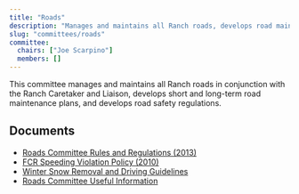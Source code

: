 ```yaml
---
title: "Roads"
description: "Manages and maintains all Ranch roads, develops road maintenance plans, and develops road safety regulations."
slug: "committees/roads"
committee:
  chairs: ["Joe Scarpino"]
  members: []
---
```



<CommitteeMembers frontmatter={frontmatter} />

This committee manages and maintains all Ranch roads in conjunction with the Ranch Caretaker and Liaison, develops short and long-term road maintenance plans, and develops road safety regulations.

## Documents

- [Roads Committee Rules and Regulations (2013)](/uploads/2012/05/FCR-Road-Comm-Rules-and-Regulations-rev-2013_03.pdf)
- [FCR Speeding Violation Policy (2010)](/uploads/2012/05/FCR-Speeding-Violation-Policy-2010.pdf)
- [Winter Snow Removal and Driving Guidelines](/uploads/2022/02/FCR.WinterDriving.Updated2022-2.pdf)
- [Roads Committee Useful Information](/uploads/2022/02/Road-Committee-Useful-Information-2022.pdf)


<FileHistory file="src/content/docs/committees/roads.mdx" />